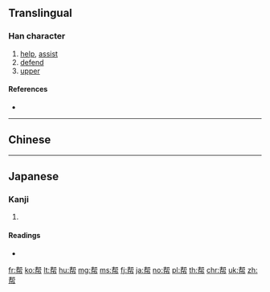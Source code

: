 {{also|幫|幇}}
==Translingual==

===Han character===
{{Han char|rn=50|rad=巾|as=07|sn=10|four=|canj=QLLB|ids=⿱邦巾}}

# [[help]], [[assist]]
# [[defend]]
# [[upper]]

====References====
* {{Han ref|kx=0332.121|dkj=08928|dj=0637.130|hdz=10736.050|uh=5E2E|ud=24110}}

----

==Chinese==
{{zh-see|幫}}

----

==Japanese==

===Kanji===
{{ja-kanji|grade=|rs=巾07}}

# {{defn|lang=ja|sort=巾07}}

====Readings====
* {{ja-readings|on=[[ほう]] (hō)|kun=[[たすける]] (tasukeru)}}

[[fr:帮]]
[[ko:帮]]
[[lt:帮]]
[[hu:帮]]
[[mg:帮]]
[[ms:帮]]
[[fj:帮]]
[[ja:帮]]
[[no:帮]]
[[pl:帮]]
[[th:帮]]
[[chr:帮]]
[[uk:帮]]
[[zh:帮]]
